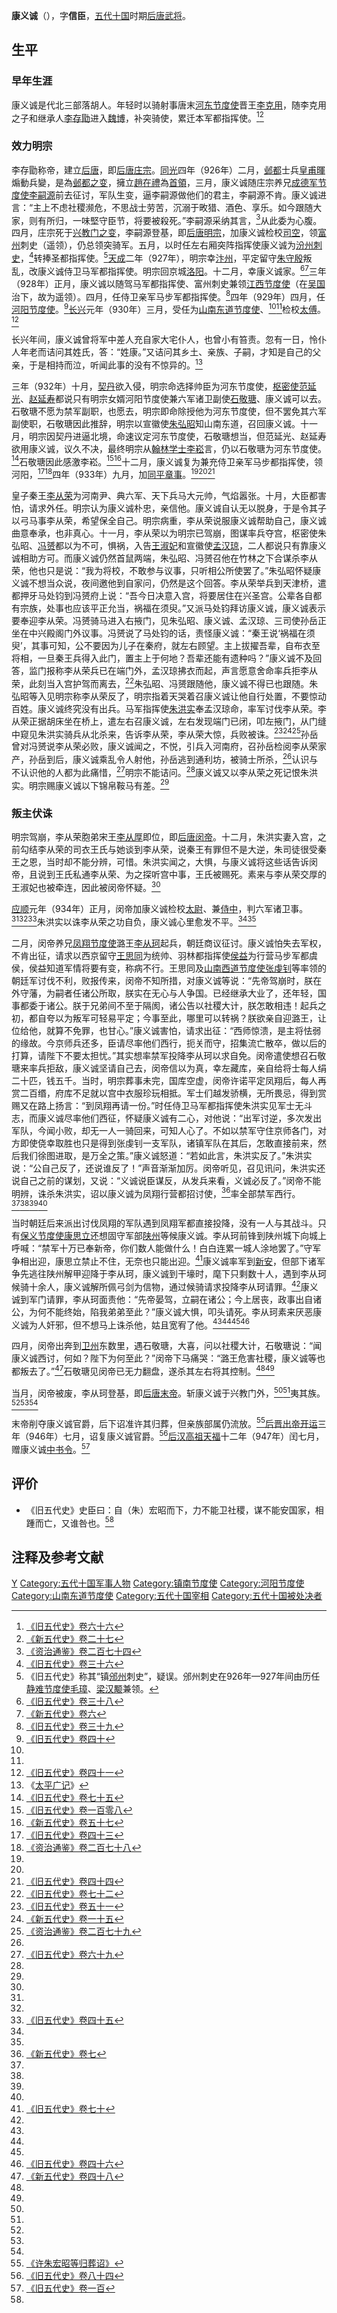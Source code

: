 '''康义诚'''（{{bd|9世纪||934年|6月3日|catIdx=K}}），字'''信臣'''，[[五代十国|五代十国]]时期[[后唐|后唐]][[武将|武将]]。

== 生平 ==
=== 早年生涯 ===
康义诚是代北三部落胡人。年轻时以骑射事唐末[[河东节度使|河东节度使]]晋王[[李克用|李克用]]，随李克用之子和继承人[[唐庄宗|李存勖]]进入[[魏博|魏博]]，补突骑使，累迁本军都指挥使。<ref name=HFD66>[[:s:旧五代史/卷66|《旧五代史》卷六十六]]</ref><ref name=NHFD27>[[:s:新五代史/卷27|《新五代史》卷二十七]]</ref>

=== 效力明宗 ===
李存勖称帝，建立[[后唐|后唐]]，即[[唐庄宗|后唐庄宗]]。[[同光|同光]]四年（926年）二月，[[邺都|邺都]]士兵[[皇甫暉|皇甫暉]]煽動兵變，是為[[邺都之乱|邺都之变]]，擁立[[趙在禮|趙在禮]]為[[首領|首領]]，三月，康义诚随庄宗养兄[[成德節度使|成德军节度使]][[唐明宗|李嗣源]]前去征讨，军队生变，逼李嗣源做他们的君主，李嗣源不肯。康义诚进言：“主上不虑社稷濒危，不思战士劳苦，沉溺于畋猎、酒色、享乐。如今跟随大家，则有所归，一味堅守臣节，将要被殺死。”李嗣源采纳其言，<ref>[[:s:资治通鉴/卷274|《资治通鉴》卷二百七十四]]</ref>从此委为心腹。四月，庄宗死于[[兴教门之变|兴教门之变]]，李嗣源登基，即[[唐明宗|后唐明宗]]，加康义诚检校[[司空|司空]]，领[[富州_(广西)|富州]]刺史（遥领），仍总领突骑军。五月，以时任左右厢突阵指挥使康义诚为[[汾州|汾州]][[刺史|刺史]]，<ref>[[:s:旧五代史/卷36|《旧五代史》卷三十六]]</ref>转捧圣都指挥使。<ref>《旧五代史》称其“镇[[邠州_(彬州)|邠州]]刺史”，疑误。邠州刺史在926年—927年间由历任[[邠宁节度使|静难节度使]][[毛璋|毛璋]]、[[梁汉颙|梁汉颙]]兼领。</ref>[[天成_(后唐)|天成]]二年（927年），明宗幸[[汴州|汴州]]，平定留守[[朱守殷|朱守殷]]叛乱，改康义诚侍卫马军都指挥使。明宗回京城[[洛阳|洛阳]]。十二月，幸康义诚家。<ref>[[:s:旧五代史/卷38|《旧五代史》卷三十八]]</ref><ref name=NHFD6>[[:s:新五代史/卷6|《新五代史》卷六]]</ref>三年（928年）正月，康义诚以随驾马军都指挥使、富州刺史兼领[[江西观察使|江西节度使]]（在[[杨吴|吴国]]治下，故为遥领）。四月，任侍卫亲军马步军都指挥使。<ref>[[:s:旧五代史/卷39|《旧五代史》卷三十九]]</ref>四年（929年）四月，任[[河阳节度使|河阳节度使]]。<ref>[[:s:旧五代史/卷40|《旧五代史》卷四十]]</ref>[[长兴_(年号)|长兴]]元年（930年）三月，受任为[[山南东道节度使|山南东道节度使]]、<ref name=HFD66/><ref name=NHFD27/>检校[[太傅|太傅]]。<ref>[[:s:旧五代史/卷41|《旧五代史》卷四十一]]</ref>

长兴年间，康义诚曾将军中差人充自家大宅仆人，也曾小有笞责。忽有一日，怜仆人年老而诘问其姓氏，答：“姓康。”又诘问其乡土、亲族、子嗣，才知是自己的父亲，于是相持而泣，听闻此事的没有不惊异的。<ref>《[[太平广记|太平广记]]》</ref>

三年（932年）十月，[[契丹|契丹]]欲入侵，明宗命选择帅臣为河东节度使，[[枢密使|枢密使]][[范延光|范延光]]、[[赵延寿|赵延寿]]都说只有明宗女婿河阳节度使兼六军诸卫副使[[石敬瑭|石敬瑭]]、康义诚可以去。石敬瑭不愿为禁军副职，也愿去，明宗即命除授他为河东节度使，但不罢免其六军副使职，石敬瑭因此推辞，明宗以宣徽使[[朱弘昭|朱弘昭]]知山南东道，召回康义诚。十一月，明宗因契丹进逼北境，命速议定河东节度使，石敬瑭想当，但范延光、赵延寿欲用康义诚，议久不决，最终明宗从[[翰林学士|翰林学士]][[李崧_(五代)|李崧]]言，仍以石敬瑭为河东节度使。<ref>[[:s:旧五代史/卷75|《旧五代史》卷七十五]]</ref>石敬瑭因此感激李崧。<ref>[[:s:旧五代史/卷108|《旧五代史》卷一百零八]]</ref><ref>[[:s:新五代史/卷57|《新五代史》卷五十七]]</ref>十二月，康义诚复为兼充侍卫亲军马步都指挥使，领河阳，<ref>[[:s:旧五代史/卷43|《旧五代史》卷四十三]]</ref><ref name=ZZTJ278>[[:s:资治通鉴/卷278|《资治通鉴》卷二百七十八]]</ref>四年（933年）九月，加[[同平章事|同平章事]]。<ref name=HFD66/><ref name=NHFD27/><ref name=HFD44>[[:s:旧五代史/卷44|《旧五代史》卷四十四]]</ref>

皇子秦王[[李从荣|李从荣]]为河南尹、典六军、天下兵马大元帅，气焰嚣张。十月，大臣都害怕，请求外任。明宗认为康义诚朴忠，亲信他。康义诚自认无以脱身，于是令其子以弓马事李从荣，希望保全自己。明宗病重，李从荣说服康义诚帮助自己，康义诚曲意奉承，也非真心。十一月，李从荣以为明宗已驾崩，图谋率兵夺宫，枢密使朱弘昭、[[冯赟|冯赟]]都以为不可，惧祸，入告[[王淑妃_(後唐)|王淑妃]]和宣徽使[[孟汉琼|孟汉琼]]，二人都说只有靠康义诚相助方可。而康义诚仍然首鼠两端，朱弘昭、冯赟召他在竹林之下合谋杀李从荣，他也只是说：“我为将校，不敢参与议事，只听相公所使罢了。”朱弘昭怀疑康义诚不想当众说，夜间邀他到自家问，仍然是这个回答。李从荣举兵到天津桥，遣都押牙马处钧到冯赟府上说：“吾今日决意入宫，将要居住在兴圣宫。公辈各自都有宗族，处事也应该平正允当，祸福在须臾。”又派马处钧拜访康义诚，康义诚表示要奉迎李从荣。冯赟骑马进入右掖门，见朱弘昭、康义诚、孟汉琼、三司使孙岳正坐在中兴殿阁门外议事。冯赟说了马处钧的话，责怪康义诚：“秦王说‘祸福在须臾’，其事可知，公不要因为儿子在秦府，就左右顾望。主上拔擢吾辈，自布衣至将相，一旦秦王兵得入此门，置主上于何地？吾辈还能有遗种吗？”康义诚不及回答，监门报称李从荣兵已在端门外，孟汉琼拂衣而起，声言愿意舍命率兵拒李从荣，此刻当入宫护驾而离去，<ref>[[:s:旧五代史/卷72|《旧五代史》卷七十二]]</ref>朱弘昭、冯赟跟随他，康义诚不得已也跟随。朱弘昭等入见明宗称李从荣反了，明宗指着天哭着召康义诚让他自行处置，不要惊动百姓。康义诚终究没有出兵。马军指挥使[[朱洪实|朱洪实]]奉孟汉琼命，率军讨伐李从荣。李从荣正据胡床坐在桥上，遣左右召康义诚，左右发现端门已闭，叩左掖门，从门缝中窥见朱洪实骑兵从北杀来，告诉李从荣，李从荣大惊，兵败被诛。<ref>[[:s:旧五代史/卷51|《旧五代史》卷五十一]]</ref><ref>[[:s:新五代史/卷15|《新五代史》卷一十五]]</ref><ref name=ZZTJ279>[[:s:资治通鉴/卷279|《资治通鉴》卷二百七十九]]</ref>孙岳曾对冯赟说李从荣必败，康义诚闻之，不悦，引兵入河南府，召孙岳检阅李从荣家产，孙岳到后，康义诚乘乱令人射他，孙岳逃到通利坊，被骑士所杀，<ref name=NHFD6/>认识与不认识他的人都为此痛惜，<ref>[[:s:旧五代史/卷69|《旧五代史》卷六十九]]</ref>明宗不能诘问。<ref name=ZZTJ278/>康义诚又以李从荣之死记恨朱洪实。明宗赐康义诚以下锦帛鞍马有差。<ref name=HFD44/>

=== 叛主伏诛 ===
明宗驾崩，李从荣胞弟宋王[[唐閔帝|李从厚]]即位，即[[唐閔帝|后唐闵帝]]。十二月，朱洪实妻入宫，之前勾结李从荣的司衣王氏与她谈到李从荣，说秦王有罪但不是大逆，朱司徒很受秦王之恩，当时却不能分辨，可惜。朱洪实闻之，大惧，与康义诚将这些话告诉闵帝，且说到王氏私通李从荣、为之探听宫中事，王氏被赐死。素来与李从荣交厚的王淑妃也被牵连，因此被闵帝怀疑。<ref name=ZZTJ278/>

[[应顺|应顺]]元年（934年）正月，闵帝加康义诚检校[[太尉|太尉]]、兼[[侍中|侍中]]，判六军诸卫事。<ref name=HFD66/><ref name=ZZTJ278/><ref name=HFD45>[[:s:旧五代史/卷45|《旧五代史》卷四十五]]</ref>朱洪实以诛李从荣之功自负，康义诚心里愈发不平。<ref name=NHFD27/><ref name=ZZTJ279/>

二月，闵帝养兄[[凤翔节度使|凤翔节度使]]潞王[[李从珂|李从珂]]起兵，朝廷商议征讨。康义诚怕失去军权，不肯出征，请求以西京留守[[王思同|王思同]]为统帅、羽林都指挥使[[侯益|侯益]]为行营马步军都虞侯，侯益知道军情将要有变，称病不行。王思同及[[山南西道节度使|山南西道节度使]][[张虔钊|张虔钊]]等率领的朝廷军讨伐不利，败报传来，闵帝不知所措，对康义诚等说：“先帝驾崩时，朕在外守藩，为嗣者任诸公所取，朕实在无心与人争国。已经继承大业了，还年轻，国事都委于诸公。朕于兄弟间不至于隔阂，诸公告以社稷大计，朕怎敢相违！起兵之初，都自夸以为叛军可轻易平定；今事至此，哪里可以转祸？朕欲亲自迎潞王，让位给他，就算不免罪，也甘心。”康义诚害怕，请求出征：“西师惊溃，是主将怯弱的缘故。今京师兵还多，臣请尽率他们西行，扼关而守，招集流亡散卒，做以后的打算，请陛下不要太担忧。”其实想率禁军投降李从珂以求自免。闵帝遣使想召石敬瑭来率兵拒敌，康义诚坚请自己去，闵帝信以为真，幸左藏库，亲自给将士每人绢二十匹，钱五千。当时，明宗葬事未完，国库空虚，闵帝许诺平定凤翔后，每人再赏二百缗，府库不足就以宫中衣服珍玩相抵。军士们越发骄横，无所畏忌，得到赏赐又在路上扬言：“到凤翔再请一份。”时任侍卫马军都指挥使朱洪实见军士无斗志，而康义诚尽率他们西征，怀疑康义诚有二心，对他说：“出军讨逆，多次发出军队，今闻小败，却无一人一骑回来，可知人心了。不如以禁军守住京师各门，对方即使侥幸取胜也只是得到张虔钊一支军队，诸镇军队在其后，怎敢直接前来，然后我们徐图进取，是万全之策。”康义诚怒道：“若如此言，朱洪实反了。”朱洪实说：“公自己反了，还说谁反了！”声音渐渐加厉。闵帝听见，召见讯问，朱洪实还说自己之前的谋划，又说：“义诚说臣谋反，从发兵来看，义诚必反了。”闵帝不能明辨，诛杀朱洪实，诏以康义诚为凤翔行营都招讨使，<ref name=NHFD7>[[:s:新五代史/卷7|《新五代史》卷七]]</ref>率全部禁军西行。<ref name=HFD66/><ref name=NHFD27/><ref name=ZZTJ279/><ref name=HFD45/>

当时朝廷后来派出讨伐凤翔的军队遇到凤翔军都直接投降，没有一人与其战斗。只有[[陕虢节度使|保义节度使]][[康思立|康思立]]还想固守军部[[陕州_(古代)|陕州]]等候康义诚。李从珂前锋到陕州城下向城上呼喊：“禁军十万已奉新帝，你们数人能做什么！白白连累一城人涂地罢了。”守军争相出迎，康思立禁止不住，无奈也只能出迎。<ref>[[:s:旧五代史/卷70|《旧五代史》卷七十]]</ref>康义诚率军到[[新安县|新安]]，但部下诸军争先逃往陕州解甲迎降于李从珂，康义诚到干壕时，麾下只剩数十人，遇到李从珂候骑十余人，康义诚解所佩弓剑为信物，通过候骑请求投降李从珂请罪。<ref name=NHFD7/>康义诚到军门请罪，李从珂面责他：“先帝晏驾，立嗣在诸公；今上居丧，政事出自诸公，为何不能终始，陷我弟弟至此？”康义诚大惧，叩头请死。李从珂素来厌恶康义诚为人奸邪，但不想马上诛杀他，姑且宽宥了他。<ref name=HFD66/><ref name=NHFD27/><ref name=ZZTJ279/><ref name=HFD46>[[:s:旧五代史/卷46|《旧五代史》卷四十六]]</ref>

四月，闵帝出奔到[[卫州|卫州]]东数里，遇石敬瑭，大喜，问以社稷大计，石敬瑭说：“闻康义诚西讨，何如？陛下为何至此？”闵帝下马痛哭：“潞王危害社稷，康义诚等也都叛去了。”<ref>[[:s:新五代史/卷48|《新五代史》卷四十八]]</ref>石敬瑭见闵帝已无力翻盘，遂杀其左右将其控制。<ref name=ZZTJ279/><ref name=HFD45/>

当月，闵帝被废，李从珂登基，即[[李從珂|后唐末帝]]。斩康义诚于兴教门外，<ref name=NHFD7/><ref name=HFD46/>夷其族。<ref name=HFD66/><ref name=NHFD27/><ref name=ZZTJ279/>

末帝削夺康义诚官爵，后下诏准许其归葬，但亲族部属仍流放。<ref>[[:s:许朱宏昭等归葬诏|《许朱宏昭等归葬诏》]]</ref>[[晋出帝|后晋出帝]][[开运_(后晋)|开运]]三年（946年）七月，诏复康义诚官爵。<ref>[[:s:旧五代史/卷84|《旧五代史》卷八十四]]</ref>[[劉知遠|后汉高祖]][[天福_(后晋)|天福]]十二年（947年）闰七月，赠康义诚[[中书令|中书令]]。<ref>[[:s:旧五代史/卷100|《旧五代史》卷一百]]</ref>

== 评价 ==
*《旧五代史》史臣曰：自（朱）宏昭而下，力不能卫社稷，谋不能安国家，相踵而亡，又谁咎也。<ref name=HFD66/>

== 注释及参考文献 ==
{{reflist|2}}

{{DEFAULTSORT:K}}
[[Category:康姓|Y]]
[[Category:五代十国军事人物|Category:五代十国军事人物]]
[[Category:镇南节度使|Category:镇南节度使]]
[[Category:河阳节度使|Category:河阳节度使]]
[[Category:山南东道节度使|Category:山南东道节度使]]
[[Category:五代十国宰相|Category:五代十国宰相]]
[[Category:五代十国被处决者|Category:五代十国被处决者]]